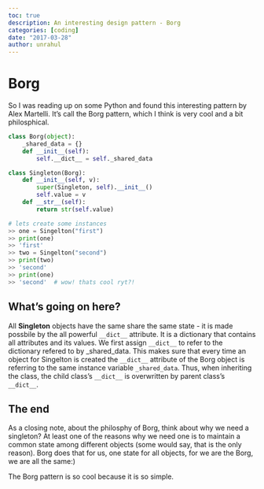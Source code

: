 ```yaml
---
toc: true
description: An interesting design pattern - Borg
categories: [coding]
date: "2017-03-28"
author: unrahul
---
```

# Borg

So I was reading up on some Python and found this interesting pattern by Alex Martelli. It’s call the Borg pattern, which I think is very cool and a bit philosphical.

```python
class Borg(object):
    _shared_data = {}
    def __init__(self):
        self.__dict__ = self._shared_data

class Singleton(Borg):
    def __init__(self, v):
        super(Singleton, self).__init__()
        self.value = v
    def __str__(self):
        return str(self.value)

# lets create some instances
>> one = Singelton("first")
>> print(one)
>> 'first'
>> two = Singelton("second")
>> print(two)
>> 'second'
>> print(one)
>> 'second'  # wow! thats cool ryt?!
```

## What's going on here?

All **Singleton** objects have the same share the same state - it is made possbile by the all powerful `__dict__` attribute. It is a dictionary that contains all attributes and its values. We first assign `__dict__` to refer to the dictionary refered to by _shared_data. This makes sure that every time an object for Singelton is created the `__dict__` attribute of the Borg object is referring to the same instance variable `_shared_data`. Thus, when inheriting the class, the child class's `__dict__` is overwritten by parent class's `__dict__`.

## The end

As a closing note, about the philosphy of Borg, think about why we need a singleton? At least one of the reasons why we need one is to maintain a common state among different objects (some would say, that is the only reason). Borg does that for us, one state for all objects, for we are the Borg, we are all the same:)

The Borg pattern is so cool because it is so simple.
